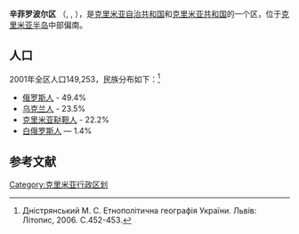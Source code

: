 {{Infobox settlement
|official_name          = 辛菲罗波尔区
|native_name            = {{lang|uk|Сімферопольський район}}
|nickname               = 
|settlement_type        = 区
|motto                  =
|image_skyline          = 
|image_caption          = 
|image_flag             =  
|flag_size              =
|image_seal             = Simferopolskii rayon gerb.png
|seal_size              =
|image_map              = Карта-схема Крыма Симферопольский район.png
|mapsize                = 300px
|map_caption            = 所在位置
|pushpin_map            = <!-- Ukraine -->
|pushpin_label_position = 
|pushpin_map_caption    = 所在位置
|coordinates_region     = UA
|subdivision_type       = 国家
|subdivision_name       = {{UKR}}或{{RUS}}
|subdivision_type1      = 自治共和国
|subdivision_name1      = {{flag|克里米亞}}、{{flag|克里米亞共和國}}
|parts_type             = 辖区
|parts_style            = 列表
|p1                     = 0 市
|p2                     = 12 镇
|p3                     = 92 村
|seat_type              = 首府
|seat                   = [[辛菲罗波尔|辛菲罗波尔]]
|leader_title           =
|leader_name            = 
|established_title      = <!-- Established --> 
|established_date       = 
|area_footnotes         =
|area_total_km2         = 1753
|area_rank              = 
|population_as_of       = 2012年
|population_footnotes   =
|population_note        =
|population_total       = 158320
|population_density_km2 = auto
|timezone               = [[欧洲东部时间|EET]]
|utc_offset             = +2
|timezone_DST           = [[欧洲东部夏令时间|EEST]]
|utc_offset_DST         = +3
|latd= |latm= |lats= |latNS=N
|longd= |longm= |longs= |longEW=E
|coordinates_type       = region:UA_type:adm3rd
|coordinates_display    = inline,title
|elevation_footnotes    = 
|elevation_m            = 
|postal_code_type       = <!-- Postal code -->
|postal_code            =
|area_code_type         = 电话区号
|area_code              = +380-652
|website                = 
|footnotes              = 
}}

'''辛菲罗波尔区''' （{{lang-uk|Сімферопольський район}}, {{lang-ru|Симферопольский район}}, {{lang-crh|Aqmescit rayonı}}），是[[克里米亚自治共和国|克里米亚自治共和国]]和[[克里米亚共和国|克里米亚共和国]]的一个区，位于[[克里米亚半岛|克里米亚半岛]]中部偏南。

== 人口 ==
2001年全区人口149,253，民族分布如下：<ref name="nac">Дністрянський М. С. Етнополітична географія України. Львів: Літопис, 2006. С.452-453.</ref>
* [[俄罗斯人|俄罗斯人]] - 49.4%
* [[乌克兰人|乌克兰人]] - 23.5%
* [[克里米亚鞑靼人|克里米亚鞑靼人]] - 22.2%
* [[白俄罗斯人|白俄罗斯人]] — 1.4%

==参考文献==
{{reflist}}

{{Crimea topics}}
[[Category:克里米亚行政区划|Category:克里米亚行政区划]]